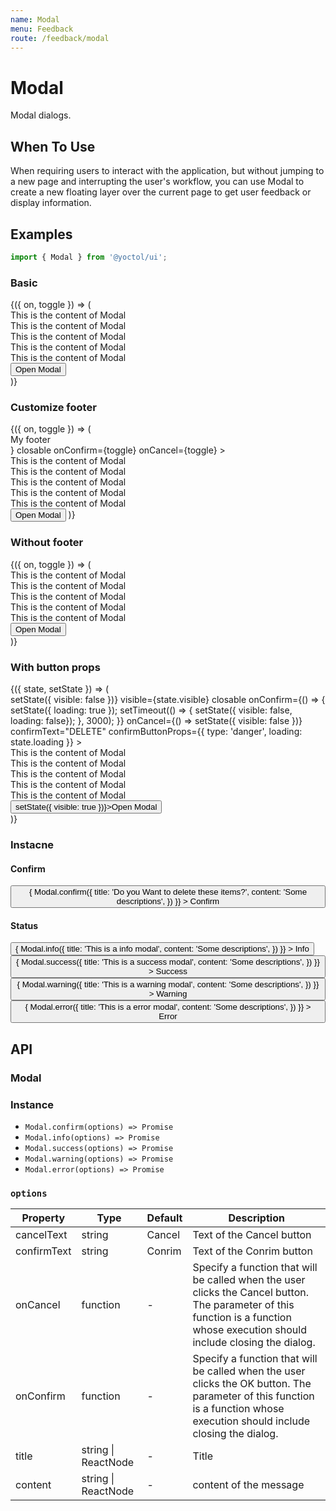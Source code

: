 ```yaml
---
name: Modal
menu: Feedback
route: /feedback/modal
---
```



# Modal

Modal dialogs.

## When To Use

When requiring users to interact with the application, but without jumping to a new page and interrupting the user's workflow, you can use Modal to create a new floating layer over the current page to get user feedback or display information.

## Examples

```js
import { Modal } from '@yoctol/ui';
```

### Basic

<Playground>
  <Toggle>
    {({ on, toggle }) => (
      <div>
        <Modal
          title="This is a Modal"
          handleClose={toggle}
          visible={on}
          closable
          onConfirm={toggle}
          onCancel={toggle}
        >
          <div>This is the content of Modal</div>
          <div>This is the content of Modal</div>
          <div>This is the content of Modal</div>
          <div>This is the content of Modal</div>
          <div>This is the content of Modal</div>
        </Modal>
        <Button onClick={toggle}>Open Modal</Button>
      </div>
    )}
  </Toggle>
</Playground>


### Customize footer

<Playground>
  <Toggle>
    {({ on, toggle }) => (
      <div>
        <Modal
          title="This is a Modal"
          handleClose={toggle}
          visible={on}
          footer={<div>My footer</div>}
          closable
          onConfirm={toggle}
          onCancel={toggle}
        >
          <div>This is the content of Modal</div>
          <div>This is the content of Modal</div>
          <div>This is the content of Modal</div>
          <div>This is the content of Modal</div>
          <div>This is the content of Modal</div>
        </Modal>
        <Button onClick={toggle}>Open Modal</Button>
      </div>
    )}
  </Toggle>
</Playground>


### Without footer

<Playground>
  <Toggle>
    {({ on, toggle }) => (
      <div>
        <Modal
          title="This is a Modal"
          handleClose={toggle}
          visible={on}
          footer={null}
          closable
          onConfirm={toggle}
          onCancel={toggle}
        >
          <div>This is the content of Modal</div>
          <div>This is the content of Modal</div>
          <div>This is the content of Modal</div>
          <div>This is the content of Modal</div>
          <div>This is the content of Modal</div>
        </Modal>
        <Button onClick={toggle}>Open Modal</Button>
      </div>
    )}
  </Toggle>
</Playground>

### With button props

<Playground>
  <State initial={{ visible: false, loading: false }}>
    {({ state, setState }) => (
      <div>
        <Modal
          title="This is a Modal"
          handleClose={() => setState({ visible: false })}
          visible={state.visible}
          closable
          onConfirm={() => {
            setState({ loading: true });
            setTimeout(() => {
              setState({ visible: false, loading: false});
            }, 3000);
          }}
          onCancel={() => setState({ visible: false })}
          confirmText="DELETE"
          confirmButtonProps={{ type: 'danger', loading: state.loading }}
        >
          <div>This is the content of Modal</div>
          <div>This is the content of Modal</div>
          <div>This is the content of Modal</div>
          <div>This is the content of Modal</div>
          <div>This is the content of Modal</div>
        </Modal>
        <Button onClick={() => setState({ visible: true })}>Open Modal</Button>
      </div>
    )}
  </State>
</Playground>

### Instacne

#### Confirm

<Playground>
  <Button
    onClick={() => {
      Modal.confirm({
        title: 'Do you Want to delete these items?',
        content: 'Some descriptions',
      })
    }}
  >
    Confirm
  </Button>
</Playground>

#### Status

<Playground>
  <Button
    onClick={() => {
      Modal.info({
        title: 'This is a info modal',
        content: 'Some descriptions',
      })
    }}
  >
    Info
  </Button>
  <Button
    ml="2"
    onClick={() => {
      Modal.success({
        title: 'This is a success modal',
        content: 'Some descriptions',
      })
    }}
  >
    Success
  </Button>
  <Button
    ml="2"
    onClick={() => {
      Modal.warning({
        title: 'This is a warning modal',
        content: 'Some descriptions',
      })
    }}
  >
    Warning
  </Button>
  <Button
    ml="2"
    onClick={() => {
      Modal.error({
        title: 'This is a error modal',
        content: 'Some descriptions',
      })
    }}
  >
    Error
  </Button>
</Playground>

## API

### Modal

<PropsTable of={Modal} />

### Instance

- `Modal.confirm(options) => Promise`
- `Modal.info(options) => Promise`
- `Modal.success(options) => Promise`
- `Modal.warning(options) => Promise`
- `Modal.error(options) => Promise`

### `options`

| Property    | Type                                                                                                                                                                                            | Default  | Description               |
| ----------- | ----------------------------------------------------------------------------------------------------------------------------------------------------------------------------------------------- | -------- | ------------------------- |
| cancelText  | string                                                                                                                                                                                          |  Cancel  | Text of the Cancel button |
| confirmText | string                                                                                                                                                                                          |  Conrim  | Text of the Conrim button |
| onCancel    | function |-| Specify a function that will be called when the user clicks the Cancel button. The parameter of this function is a function whose execution should include closing the dialog. |
| onConfirm   | function |-| Specify a function that will be called when the user clicks the OK button. The parameter of this function is a function whose execution should include closing the dialog.     |
| title       | string \| ReactNode                                                                                                                                                                             | -        |Title                     |
| content     | string \| ReactNode                                                                                                                                                                             | -        | content of the message    |

